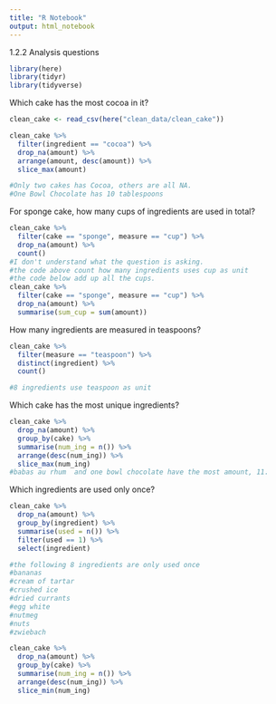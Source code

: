 ```yaml
---
title: "R Notebook"
output: html_notebook
---
```

1.2.2 Analysis questions

```r
library(here)
library(tidyr)
library(tidyverse)
```
Which cake has the most cocoa in it?
```r
clean_cake <- read_csv(here("clean_data/clean_cake"))

clean_cake %>% 
  filter(ingredient == "cocoa") %>%
  drop_na(amount) %>% 
  arrange(amount, desc(amount)) %>% 
  slice_max(amount)

#Only two cakes has Cocoa, others are all NA.
#One Bowl Chocolate has 10 tablespoons 
```

For sponge cake, how many cups of ingredients are used in total?
```r
clean_cake %>% 
  filter(cake == "sponge", measure == "cup") %>% 
  drop_na(amount) %>% 
  count()
#I don't understand what the question is asking. 
#the code above count how many ingredients uses cup as unit 
#the code below add up all the cups.
clean_cake %>% 
  filter(cake == "sponge", measure == "cup") %>% 
  drop_na(amount) %>% 
  summarise(sum_cup = sum(amount))
```

How many ingredients are measured in teaspoons?
```r
clean_cake %>% 
  filter(measure == "teaspoon") %>% 
  distinct(ingredient) %>% 
  count()

#8 ingredients use teaspoon as unit 
```

Which cake has the most unique ingredients?
```r
clean_cake %>% 
  drop_na(amount) %>% 
  group_by(cake) %>% 
  summarise(num_ing = n()) %>% 
  arrange(desc(num_ing)) %>% 
  slice_max(num_ing)
#babas au rhum  and one bowl chocolate have the most amount, 11.
```

Which ingredients are used only once?
```r
clean_cake %>% 
  drop_na(amount) %>% 
  group_by(ingredient) %>% 
  summarise(used = n()) %>% 
  filter(used == 1) %>% 
  select(ingredient)

#the following 8 ingredients are only used once
#bananas				
#cream of tartar				
#crushed ice				
#dried currants				
#egg white				
#nutmeg				
#nuts				
#zwiebach
```

```r
clean_cake %>% 
  drop_na(amount) %>% 
  group_by(cake) %>% 
  summarise(num_ing = n()) %>% 
  arrange(desc(num_ing)) %>% 
  slice_min(num_ing)
```

